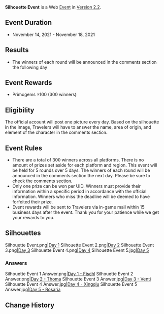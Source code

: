 {{Event
|name              = Silhouette Event
|image             = Silhouette Event.png
|type              = Web
|time_known        = yes
|time_start        = 2021-11-14 12:00:00
|time_start_offset = GMT+8
|time_end          = 2021-11-18 23:59:59
|time_end_offset   = GMT+8
|link              = https://www.hoyolab.com/article/1395696
}}
{{Description|Hello, Travelers~<br /><br />We made many friends during our adventures in Teyvat. Fighting side by side has only brought us closer together. Even if it's just silhouettes, you should still be able to recognize them!}}

'''Silhouette Event''' is a Web [[Event]] in [[Version 2.2]].

==Event Duration==
* November 14, 2021 - November 18, 2021

==Results==
* The winners of each round will be announced in the comments section the following day

==Event Rewards==
* Primogems ×100 (300 winners)

==Eligibility==
The official account will post one picture every day. Based on
the silhouette in the image, Travelers will have to answer the
name, area of origin, and element of the character in the
comments section.

==Event Rules==
* There are a total of 300 winners across all platforms. There is no amount of prizes set aside for each platform and region. This event will be held for 5 rounds over 5 days. The winners of each round will be announced in the comments section the next day. Please be sure to check the comments section.
* Only one prize can be won per UID. Winners must provide their information within a specific period in accordance with the official information. Winners who miss the deadline will be deemed to have forfeited their prize.
* Event rewards will be sent to Travelers via in-game mail within 15 business days after the event. Thank you for your patience while we get your rewards to you.

==Silhouettes==
<gallery>
Silhouette Event.png|[https://twitter.com/GenshinImpact/status/1459732826383785984 Day 1]
Silhouette Event 2.png|[https://twitter.com/GenshinImpact/status/1460095211720171521 Day 2]
Silhouette Event 3.png|[https://twitter.com/GenshinImpact/status/1460457602169532420 Day 3]
Silhouette Event 4.png|[https://twitter.com/GenshinImpact/status/1460819987023597575 Day 4]
Silhouette Event 5.jpg|[https://www.hoyolab.com/article/1413735 Day 5]
</gallery>

===Answers===
<gallery>
Silhouette Event 1 Answer.png|[https://www.hoyolab.com/article/1395696 Day 1 - Fischl]
Silhouette Event 2 Answer.png|[https://www.hoyolab.com/article/1400572 Day 2 - Thoma]
Silhouette Event 3 Answer.jpg|[https://www.hoyolab.com/article/1405238 Day 3 - Venti]
Silhouette Event 4 Answer.jpg|[https://www.hoyolab.com/article/1409549 Day 4 - Xingqiu]
Silhouette Event 5 Answer.jpg|[https://www.hoyolab.com/article/1413735 Day 5 - Rosaria]
</gallery>

==Change History==
{{Change History|2.2}}